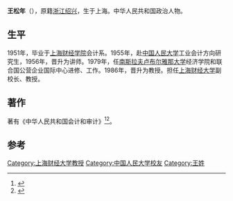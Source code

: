 '''王松年'''（{{bd|1930年||}}），原籍[[浙江|浙江]][[绍兴|绍兴]]，生于上海。中华人民共和国政治人物。

==生平==
1951年，毕业于[[上海财经学院|上海财经学院]]会计系。1955年，赴[[中国人民大学|中国人民大学]]工业会计方向研究生，1956年，晋升为讲师。1979年，任[[南斯拉夫|南斯拉夫]][[卢布尔雅那大学|卢布尔雅那大学]]经济学院和联合国公营企业国际中心进修、工作。1986年，晋升为教授。担任[[上海财经大学|上海财经大学]]副校长、教授。

==著作==
著有《中华人民共和国会计和审计》<ref>{{cite news|title=大华会计师事务所26周年庆典大会|url=http://sa.shufe.edu.cn/structure/xinwengg_con_88321_1.htm|accessdate=2014-10-31|newspaper=上海财经大学|archive-date=2014-10-31|archive-url=https://web.archive.org/web/20141031042454/http://sa.shufe.edu.cn/structure/xinwengg_con_88321_1.htm|dead-url=no}}</ref><ref>{{cite news|title=新中国经济学人史——王松年|url=http://money.163.com/12/1206/15/8I26SRHB00252G50.html|accessdate=2014-10-31|newspaper=网易|archive-date=2014-10-31|archive-url=https://web.archive.org/web/20141031045413/http://money.163.com/12/1206/15/8I26SRHB00252G50.html|dead-url=no}}</ref>。

==参考==
{{reflist}}

{{Authority control}}

{{DEFAULTSORT:W}}
[[Category:上海财经大学教授|Category:上海财经大学教授]]
[[Category:中国人民大学校友|Category:中国人民大学校友]]
[[Category:王姓|Category:王姓]]


{{中国人物小作品}}